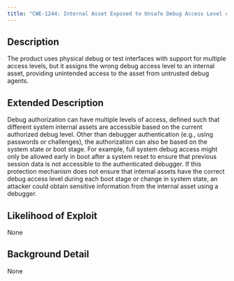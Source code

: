 ```yaml
---
title: "CWE-1244: Internal Asset Exposed to Unsafe Debug Access Level or State"
---
```


## Description
The product uses physical debug or test
        interfaces with support for multiple access levels, but it
        assigns the wrong debug access level to an internal asset,
        providing unintended access to the asset from untrusted debug
        agents.

## Extended Description

Debug authorization can have multiple levels of
	  access, defined such that different system internal assets
	  are accessible based on the current authorized debug
	  level. Other than debugger authentication (e.g., using
	  passwords or challenges), the authorization can also be
	  based on the system state or boot stage. For example, full
	  system debug access might only be allowed early in boot
	  after a system reset to ensure that previous session data is
	  not accessible to the authenticated debugger.
If this protection mechanism does not ensure that
          internal assets have the correct debug access level during
          each boot stage or change in system state, an attacker could
          obtain sensitive information from the internal asset using a
          debugger.


## Likelihood of Exploit
None

## Background Detail
None
        